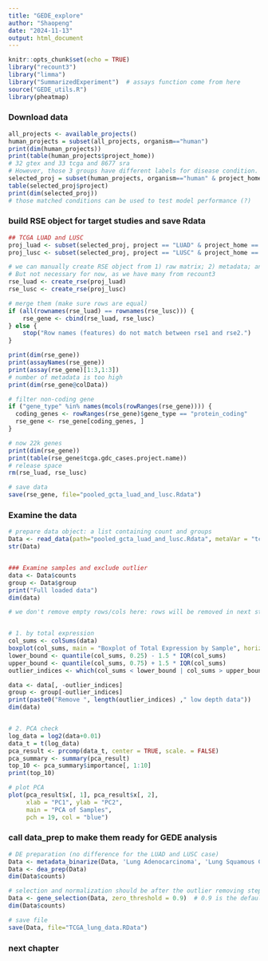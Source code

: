 ```yaml
---
title: "GEDE_explore"
author: "Shaopeng"
date: "2024-11-13"
output: html_document
---
```


```r
knitr::opts_chunk$set(echo = TRUE)
library("recount3")
library("limma")
library("SummarizedExperiment")  # assays function come from here
source("GEDE_utils.R")
library(pheatmap)
```



### Download data
```r
all_projects <- available_projects()
human_projects = subset(all_projects, organism=="human")
print(dim(human_projects))
print(table(human_projects$project_home))
# 32 gtex and 33 tcga and 8677 sra
# However, those 3 groups have different labels for disease condition. Sra is hard to use, we keep the rest 2
selected_proj = subset(human_projects, organism=="human" & project_home == "data_sources/tcga")
table(selected_proj$project)
print(dim(selected_proj))
# those matched conditions can be used to test model performance (?)
```



### build RSE object for target studies and save Rdata
```r
## TCGA LUAD and LUSC
proj_luad <- subset(selected_proj, project == "LUAD" & project_home == "data_sources/tcga")
proj_lusc <- subset(selected_proj, project == "LUSC" & project_home == "data_sources/tcga")

# we can manually create RSE object from 1) raw matrix; 2) metadata; and 3) GRange from gene annotations
# But not necessary for now, as we have many from recount3
rse_luad <- create_rse(proj_luad)
rse_lusc <- create_rse(proj_lusc)

# merge them (make sure rows are equal)
if (all(rownames(rse_luad) == rownames(rse_lusc))) {
    rse_gene <- cbind(rse_luad, rse_lusc)
} else {
    stop("Row names (features) do not match between rse1 and rse2.")
}

print(dim(rse_gene))
print(assayNames(rse_gene))
print(assay(rse_gene)[1:3,1:3])
# number of metadata is too high
print(dim(rse_gene@colData))

# filter non-coding gene
if ("gene_type" %in% names(mcols(rowRanges(rse_gene)))) {
  coding_genes <- rowRanges(rse_gene)$gene_type == "protein_coding"
  rse_gene <- rse_gene[coding_genes, ]
}

# now 22k genes
print(dim(rse_gene))
print(table(rse_gene$tcga.gdc_cases.project.name))
# release space
rm(rse_luad, rse_lusc)

# save data
save(rse_gene, file="pooled_gcta_luad_and_lusc.Rdata")
```



### Examine the data
```r
# prepare data object: a list containing count and groups
Data <- read_data(path="pooled_gcta_luad_and_lusc.Rdata", metaVar = "tcga.gdc_cases.project.name", to_remove = NULL)
str(Data)


### Examine samples and exclude outlier
data <- Data$counts
group <- Data$group
print("Full loaded data")
dim(data)

# we don't remove empty rows/cols here: rows will be removed in next step, cols are kept for cross-data consistency


# 1. by total expression
col_sums <- colSums(data)
boxplot(col_sums, main = "Boxplot of Total Expression by Sample", horizontal = TRUE)
lower_bound <- quantile(col_sums, 0.25) - 1.5 * IQR(col_sums)
upper_bound <- quantile(col_sums, 0.75) + 1.5 * IQR(col_sums)
outlier_indices <- which(col_sums < lower_bound | col_sums > upper_bound)

data <- data[, -outlier_indices]
group <- group[-outlier_indices]
print(paste0("Remove ", length(outlier_indices) ," low depth data"))
dim(data)


# 2. PCA check
log_data = log2(data+0.01)
data_t = t(log_data)
pca_result <- prcomp(data_t, center = TRUE, scale. = FALSE)
pca_summary <- summary(pca_result)
top_10 <- pca_summary$importance[, 1:10]
print(top_10)

# plot PCA
plot(pca_result$x[, 1], pca_result$x[, 2], 
     xlab = "PC1", ylab = "PC2", 
     main = "PCA of Samples",
     pch = 19, col = "blue")
```



### call data_prep to make them ready for GEDE analysis
```r
# DE preparation (no difference for the LUAD and LUSC case)
Data <- metadata_binarize(Data, 'Lung Adenocarcinoma', 'Lung Squamous Cell Carcinoma', to_remove = NULL)
Data <- dea_prep(Data)
dim(Data$counts)

# selection and normalization should be after the outlier removing step
Data <- gene_selection(Data, zero_threshold = 0.9)  # 0.9 is the default
dim(Data$counts)

# save file
save(Data, file="TCGA_lung_data.RData")
```




### next chapter
```r

```